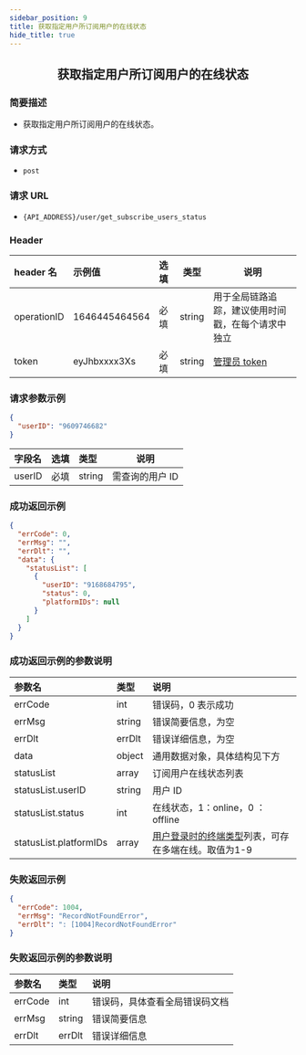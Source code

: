 ```yaml
---
sidebar_position: 9
title: 获取指定用户所订阅用户的在线状态
hide_title: true
---
```


<center>

## 获取指定用户所订阅用户的在线状态

</center>

### 简要描述

- 获取指定用户所订阅用户的在线状态。

### 请求方式

- `post`

### 请求 URL

- `{API_ADDRESS}/user/get_subscribe_users_status`

### Header

| header 名   | 示例值        | 选填 | 类型   | 说明                         |
| :---------- | :------------ | :--- | ------ | ---------------------------- |
| operationID | 1646445464564 | 必填 | string | 用于全局链路追踪，建议使用时间戳，在每个请求中独立 |
| token       | eyJhbxxxx3Xs  | 必填 | string | [管理员 token](docs/restapi/apis/authenticationManagement/getToken.mdx)                 |

### 请求参数示例

```json
{
  "userID": "9609746682"
}
```

| 字段名 | 选填 | 类型   | 说明            |
| :----- | :--- | :----- | --------------- |
| userID | 必填 | string | 需查询的用户 ID |

### 成功返回示例

```json
{
  "errCode": 0,
  "errMsg": "",
  "errDlt": "",
  "data": {
    "statusList": [
      {
        "userID": "9168684795",
        "status": 0,
        "platformIDs": null
      }
    ]
  }
}
```

### 成功返回示例的参数说明

| 参数名                 | 类型   | 说明                                                                                                                               |
| :--------------------- | :----- | :--------------------------------------------------------------------------------------------------------------------------------- |
| errCode                | int    | 错误码，0 表示成功                                                                                                                  |
| errMsg                 | string | 错误简要信息，为空                                                                                                          |
| errDlt                 | errDlt | 错误详细信息，为空                                                                                                          |
| data                   | object | 通用数据对象，具体结构见下方                                                                                                       |
| statusList             | array  | 订阅用户在线状态列表                                                                                                               |
| statusList.userID      | string | 用户 ID                                                                                                                            |
| statusList.status      | int    | 在线状态，1：online，0 ：offline                                                                                                   |
| statusList.platformIDs | array  | [用户登录时的终端类型](docs/restapi/commonFields.mdx)列表，可存在多端在线。取值为1-9 |

### 失败返回示例

```json
{
  "errCode": 1004,
  "errMsg": "RecordNotFoundError",
  "errDlt": ": [1004]RecordNotFoundError"
}
```

### 失败返回示例的参数说明

| 参数名  | 类型   | 说明                          |
| :------ | :----- | :---------------------------- |
| errCode | int    | 错误码，具体查看全局错误码文档 |
| errMsg  | string | 错误简要信息                  |
| errDlt  | errDlt | 错误详细信息                  |
